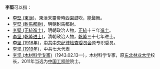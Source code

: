'''李堅'''可以指：
* [[李堅_(東漢)|李堅 (東漢)]]，東漢末靈帝時西園鼓吹，能鼙舞。
* [[李堅_(駙馬都尉)|李堅 (駙馬都尉)]]，明朝駙馬都尉。
* [[李堅_(正統進士)|李堅 (正統進士)]]，明朝政治人物，[[正统_(年号)|正統]]十三年[[進士|進士]]。
* [[李坚_(乾隆进士)|李坚 (乾隆进士)]]，清朝政治人物，[[乾隆|乾隆]]三十七年进士。
* [[李坚_(1918年)|李坚 (1918年)]]，[[中共中央纪律检查委员会|中共中央纪律检查委员会]]原专职委员。
* [[李坚_(1919年)|李坚 (1919年)]]，中共七大代表
* [[李坚_(木材科学专家)|李坚 (木材科学专家)]]（1943.02.13—），木材科学专家，原[[东北林业大学|东北林业大学]]校长，2011年当选为[[中国工程院|中国工程院]]院士。

{{Disambig|Jian|cat=二字李姓人名消歧义}}